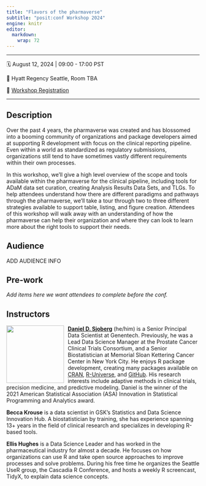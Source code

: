 ```yaml
---
title: "Flavors of the pharmaverse"
subtitle: "posit:conf Workshop 2024"
engine: knitr
editor: 
  markdown: 
    wrap: 72
---
```


------------------------------------------------------------------------

🗓️ August 12, 2024 \| 09:00 - 17:00 PST

🏨 Hyatt Regency Seattle, Room TBA

📝 [Workshop Registration](http://pos.it/conf)

------------------------------------------------------------------------

## Description

Over the past 4 years, the pharmaverse was created and has blossomed into a booming community of organizations and package developers aimed at supporting R development with focus on the clinical reporting pipeline.
Even within a world as standardized as regulatory submissions, organizations still tend to have sometimes vastly different requirements within their own processes.

In this workshop, we’ll give a high level overview of the scope and tools available within the pharmaverse for the clinical pipeline, including tools for ADaM data set curation, creating Analysis Results Data Sets, and TLGs.
To help attendees understand how there are different paradigms and pathways through the pharmaverse, we’ll take a tour through two to three different strategies available to support table, listing, and figure creation.
Attendees of this workshop will walk away with an understanding of how the pharmaverse can help their organization and where they can look to learn more about the right tools to support their needs.

## Audience

ADD AUDIENCE INFO

## Pre-work

_Add items here we want attendees to complete before the conf._

## Instructors

![](images/dan-circle.png){style="float:left;padding: 0 10px 0 0;" fig-alt="Headshot of Daniel Sjoberg" width="150"}

[**Daniel D. Sjoberg**](https://www.danieldsjoberg.com/) (he/him) is a Senior Principal Data Scientist at Genentech. Previously, he was a Lead Data Science Manager at the Prostate Cancer Clinical Trials Consortium, and a Senior Biostatistician at Memorial Sloan Kettering Cancer Center in New York City.
He enjoys R package development, creating many packages available on [CRAN](https://cran.r-project.org/web/packages/), [R-Universe](https://ddsjoberg.r-universe.dev/ui#packages), and [GitHub](https://github.com/ddsjoberg). 
His research interests include adaptive methods in clinical trials, precision medicine, and predictive modeling.
Daniel is the winner of the 2021 American Statistical Association (ASA) Innovation in Statistical Programming and Analytics award.

**Becca Krouse** is a data scientist in GSK's Statistics and Data Science Innovation Hub. A biostatistician by training, she has experience spanning 13+ years in the field of clinical research and specializes in developing R-based tools.

**Ellis Hughes** is a Data Science Leader and has worked in the pharmaceutical industry for almost a decade. He focuses on how organizations can use R and take open source approaches to improve processes and solve problems. During his free time he organizes the Seattle UseR group, the Cascadia R Conference, and hosts a weekly R screencast, TidyX, to explain data science concepts.